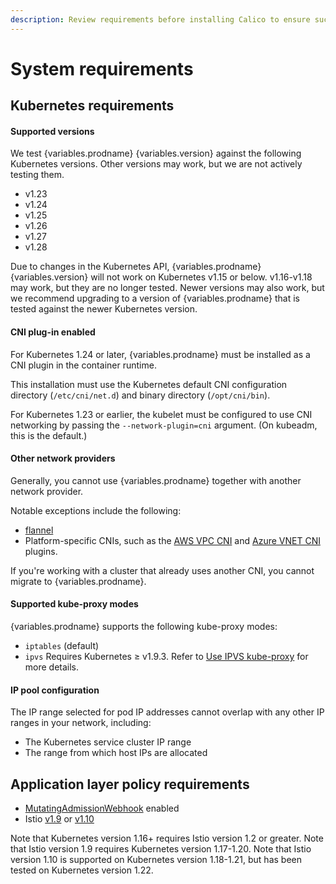 ```yaml
---
description: Review requirements before installing Calico to ensure success.
---
```


# System requirements

<ReqsSys orch='Kubernetes' />

## Kubernetes requirements

#### Supported versions

We test {variables.prodname} {variables.version} against the following Kubernetes versions. Other versions may work, but we are not actively testing them.

- v1.23
- v1.24
- v1.25
- v1.26
- v1.27
- v1.28

Due to changes in the Kubernetes API, {variables.prodname} {variables.version} will not work
on Kubernetes v1.15 or below. v1.16-v1.18 may work, but they are no longer tested.
Newer versions may also work, but we recommend upgrading to a version of {variables.prodname}
that is tested against the newer Kubernetes version.

#### CNI plug-in enabled

For Kubernetes 1.24 or later, {variables.prodname} must be installed as a CNI plugin in the container runtime.

This installation must use the Kubernetes default CNI configuration directory (`/etc/cni/net.d`) and binary directory (`/opt/cni/bin`).

For Kubernetes 1.23 or earlier, the kubelet must be configured to use CNI networking by passing the `--network-plugin=cni` argument.
(On kubeadm, this is the default.)

#### Other network providers

Generally, you cannot use {variables.prodname} together with another network provider.

Notable exceptions include the following:

* [flannel](flannel/index.mdx)
* Platform-specific CNIs, such as the [AWS VPC CNI](https://github.com/aws/amazon-vpc-cni-k8s/blob/master/README.md) and [Azure VNET CNI](https://github.com/Azure/azure-container-networking/blob/master/docs/cni.md) plugins.

If you're working with a cluster that already uses another CNI, you cannot migrate to {variables.prodname}.

#### Supported kube-proxy modes

{variables.prodname} supports the following kube-proxy modes:

- `iptables` (default)
- `ipvs` Requires Kubernetes &#8805;  v1.9.3. Refer to
  [Use IPVS kube-proxy](../../networking/configuring/use-ipvs.mdx) for more details.

#### IP pool configuration

The IP range selected for pod IP addresses cannot overlap with any other
IP ranges in your network, including:

- The Kubernetes service cluster IP range
- The range from which host IPs are allocated

## Application layer policy requirements

- [MutatingAdmissionWebhook](https://kubernetes.io/docs/reference/access-authn-authz/admission-controllers/#mutatingadmissionwebhook) enabled
- Istio [v1.9](https://istio.io/v1.9/) or [v1.10](https://archive.istio.io/v1.10/)

Note that Kubernetes version 1.16+ requires Istio version 1.2 or greater.
Note that Istio version 1.9 requires Kubernetes version 1.17-1.20.
Note that Istio version 1.10 is supported on Kubernetes version 1.18-1.21, but has been tested on Kubernetes version 1.22.

<ReqsKernel />
